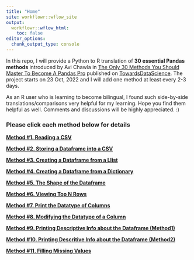 ```yaml
---
title: "Home"
site: workflowr::wflow_site
output:
  workflowr::wflow_html:
    toc: false
editor_options:
  chunk_output_type: console
---
```


In this repo, I will provide a Python to R translation of **30 essential Pandas methods** introduced by Avi Chawla in [The Only 30 Methods You Should Master To Become A Pandas Pro](https://towardsdatascience.com/the-only-30-methods-you-should-master-to-become-a-pandas-pro-749795084bb2) published on [TowardsDataScience](https://towardsdatascience.com/). The project starts on 23 Oct, 2022 and I will add one method at least every 2-3 days.

As an R user who is learning to become bilingual, I found such side-by-side translations/comparisons very helpful for my learning. Hope you find them helpful as well. Comments and discussions will be highly appreciated. :)

### Please click each method below for details    


[**Method #1. Reading a CSV**](method1-read-a-csv.html)

[**Method #2. Storing a Dataframe into a CSV**](method2-store-a-dataframe.html)

[**Method #3. Creating a Dataframe from a Llist**](method3-create-a-dataframe-from-a-list.html)

[**Method #4. Creating a Dataframe from a Dictionary**](method4-create-a-dataframe-from-a-dictionary.html)

[**Method #5. The Shape of the Dataframe**](method5-the-shape-of-the-dataframe.html)

[**Method #6. Viewing Top N Rows**](method6-viewing-top-n-rows.html)

[**Method #7. Print the Datatype of Columns**](method7-print-the-datatype-of-columns.html)

[**Method #8. Modifying the Datatype of a Column**](method8-modify-the-datatype-of-a-column.html)

[**Method #9. Printing Descriptive Info about the Dataframe (Method1)**](method9-print-descriptive-info-about-the-dataframe1.html)

[**Method #10. Printing Descritive Info about the Dataframe (Method2)**](method10-print-descriptive-info-about-the-dataframe2.html)

[**Method #11. Filling Missing Values**](method11-filling-missing-values.html) 
